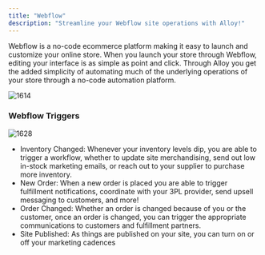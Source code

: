 ```yaml
---
title: "Webflow"
description: "Streamline your Webflow site operations with Alloy!"
---
```


Webflow is a no-code ecommerce platform making it easy to launch and customize your online store. When you launch your store through Webflow, editing your interface is as simple as point and click. Through Alloy you get the added simplicity of automating much of the underlying operations of your store through a no-code automation platform.

![1614](/images/559e59e-w11.png "w11.png") 

### Webflow Triggers

![1628](/images/99fdfd1-w22.png "w22.png") 
* Inventory Changed: Whenever your inventory levels dip, you are able to trigger a workflow, whether to update site merchandising, send out low in-stock marketing emails, or reach out to your supplier to purchase more inventory.
* New Order: When a new order is placed you are able to trigger fulfillment notifications, coordinate with your 3PL provider, send upsell messaging to customers, and more!
* Order Changed: Whether an order is changed because of you or the customer, once an order is changed, you can trigger the appropriate communications to customers and fulfillment partners.
* Site Published: As things are published on your site, you can turn on or off your marketing cadences